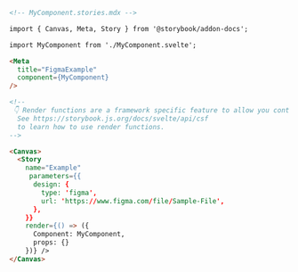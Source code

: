 ```md
<!-- MyComponent.stories.mdx -->

import { Canvas, Meta, Story } from '@storybook/addon-docs';

import MyComponent from './MyComponent.svelte';

<Meta
  title="FigmaExample"
  component={MyComponent}
/>

<!--
 👇 Render functions are a framework specific feature to allow you control on how the component renders.
  See https://storybook.js.org/docs/svelte/api/csf
  to learn how to use render functions.
-->

<Canvas>
  <Story
    name="Example"
     parameters={{
      design: {
        type: 'figma',
        url: 'https://www.figma.com/file/Sample-File',
      },
    }}
    render={() => ({
      Component: MyComponent,
      props: {}
    })} />
</Canvas>
```